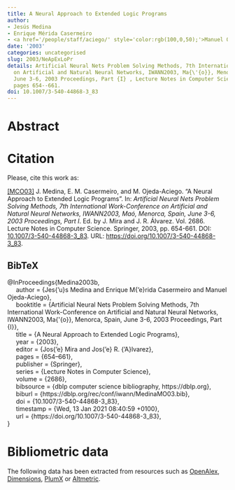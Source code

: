 ```yaml
---
title: A Neural Approach to Extended Logic Programs
author:
- Jesús Medina
- Enrique Mérida Casermeiro
- <a href='/people/staff/aciego/' style='color:rgb(100,0,50);'>Manuel Ojeda-Aciego</a>
date: '2003'
categories: uncategorised
slug: 2003/NeApExLoPr
details: Artificial Neural Nets Problem Solving Methods, 7th International Work-Conference
  on Artificial and Natural Neural Networks, IWANN2003, Ma{\'{o}}, Menorca, Spain,
  June 3-6, 2003 Proceedings, Part {I} , Lecture Notes in Computer Science vol. 2686,
  pages 654--661.
doi: 10.1007/3-540-44868-3_83
---
```




# Abstract










# Citation
Please, cite this work as:


<a name=bib-Medina2003b></a>[[MCO03]](#cite-Medina2003b) J. Medina, E. M. Casermeiro, and M. Ojeda-Aciego. “A Neural Approach to Extended Logic Programs”. In: _Artificial Neural Nets Problem Solving Methods, 7th International Work-Conference on Artificial and Natural Neural Networks, IWANN2003, Maó, Menorca, Spain, June 3-6, 2003 Proceedings, Part I_. Ed. by J. Mira and J. R. Álvarez. Vol. 2686. Lecture Notes in Computer Science. Springer, 2003, pp. 654-661. DOI: [10.1007/3-540-44868-3\_83](https://doi.org/10.1007%2F3-540-44868-3%5C_83). URL: [https://doi.org/10.1007/3-540-44868-3\_83](https://doi.org/10.1007/3-540-44868-3\_83).

::: {.callout-note appearance="minimal" collapse=true}

## BibTeX

@InProceedings{Medina2003b,<br>&nbsp;&nbsp;&nbsp;&nbsp;  author = {Jes{\a'u}s Medina and Enrique M{\a'e}rida Casermeiro and Manuel Ojeda-Aciego},<br>&nbsp;&nbsp;&nbsp;&nbsp;  booktitle = {Artificial Neural Nets Problem Solving Methods, 7th International Work-Conference on Artificial and Natural Neural Networks, IWANN2003, Ma{\'{o}}, Menorca, Spain, June 3-6, 2003 Proceedings, Part {I}},<br>&nbsp;&nbsp;&nbsp;&nbsp;  title = {A Neural Approach to Extended Logic Programs},<br>&nbsp;&nbsp;&nbsp;&nbsp;  year = {2003},<br>&nbsp;&nbsp;&nbsp;&nbsp;  editor = {Jos{\a'e} Mira and Jos{\a'e} R. {\a'A}lvarez},<br>&nbsp;&nbsp;&nbsp;&nbsp;  pages = {654--661},<br>&nbsp;&nbsp;&nbsp;&nbsp;  publisher = {Springer},<br>&nbsp;&nbsp;&nbsp;&nbsp;  series = {Lecture Notes in Computer Science},<br>&nbsp;&nbsp;&nbsp;&nbsp;  volume = {2686},<br>&nbsp;&nbsp;&nbsp;&nbsp;  bibsource = {dblp computer science bibliography, https://dblp.org},<br>&nbsp;&nbsp;&nbsp;&nbsp;  biburl = {https://dblp.org/rec/conf/iwann/MedinaMO03.bib},<br>&nbsp;&nbsp;&nbsp;&nbsp;  doi = {10.1007/3-540-44868-3\_83},<br>&nbsp;&nbsp;&nbsp;&nbsp;  timestamp = {Wed, 13 Jan 2021 08:40:59 +0100},<br>&nbsp;&nbsp;&nbsp;&nbsp;  url = {https://doi.org/10.1007/3-540-44868-3\_83},<br>}

:::



# Bibliometric data


The following data has been extracted from resources such as [OpenAlex](https://openalex.org/), [Dimensions](https://app.dimensions.ai/), [PlumX](https://www.elsevier.com/insights/metrics/plumx) or [Altmetric](https://www.altmetric.com/).

<div style="display: flex; justify-content: center; align-items: center; height: 100%;">
<span class="__dimensions_badge_embed__" data-doi="10.1007/3-540-44868-3_83" data-legend="always"></span></div><script async src="https://badge.dimensions.ai/badge.js" charset="utf-8"></script>

<div style="display: flex; justify-content: center; align-items: center; height: 100%;">
<a href="https://plu.mx/plum/a/?doi=10.1007/3-540-44868-3_83" class="plumx-details" data-site="plum" data-hide-when-empty="true">A Neural Approach to Extended Logic Programs</a></div>

<div style="display: flex; justify-content: center; align-items: center; height: 100%;">
<script type="text/javascript" src="https://d1bxh8uas1mnw7.cloudfront.net/assets/embed.js"></script><div data-badge-type="medium-donut" class="altmetric-embed" data-badge-details="right" data-doi="10.1007/3-540-44868-3_83"></div></div>


## Cites

The following graph plots the number of cites received by this work from its publication, on a yearly basis.

```r
#| echo: false
#| results: asis
#| warning: false
#| message: false
source(here::here('scripts', 'manage_publications.R'))
df <- readRDS('citation_history.rds')
plot_citation_history(df)
```



## Papers citing this work

The following is a non-exhaustive list of papers that cite this work:


<a name=bib-Medina_2004></a>[[1]](#cite-Medina_2004) J. Medina, E. Mérida-Casermeiro, and M. Ojeda-Aciego. “Decomposing Ordinal Sums in Neural Multi-adjoint Logic Programs”. In: _Advances in Artificial Intelligence – IBERAMIA 2004_. Springer Berlin Heidelberg, 2004, p. 717–726. ISBN: 9783540304982. DOI: [10.1007/978-3-540-30498-2_72](https://doi.org/10.1007%2F978-3-540-30498-2_72). URL: [http://dx.doi.org/10.1007/978-3-540-30498-2_72](http://dx.doi.org/10.1007/978-3-540-30498-2_72).

<a name=bib-Medina_2005></a>[[2]](#cite-Medina_2005) J. Medina, E. Mérida-Casermeiro, and M. Ojeda-Aciego. “Interval-Valued Neural Multi-adjoint Logic Programs”. In: _Mechanisms, Symbols, and Models Underlying Cognition_. Springer Berlin Heidelberg, 2005, p. 518–527. ISBN: 9783540316725. DOI: [10.1007/11499220_53](https://doi.org/10.1007%2F11499220_53). URL: [http://dx.doi.org/10.1007/11499220_53](http://dx.doi.org/10.1007/11499220_53).

<a name=bib-Medina_20041></a>[[3]](#cite-Medina_20041) J. Medina, M. Ojeda-Aciego, and P. Vojtáš. “Similarity-based unification: a multi-adjoint approach”. In: _Fuzzy Sets and Systems_ 146.1 (Aug. 2004), p. 43–62. ISSN: 0165-0114. DOI: [10.1016/j.fss.2003.11.005](https://doi.org/10.1016%2Fj.fss.2003.11.005). URL: [http://dx.doi.org/10.1016/j.fss.2003.11.005](http://dx.doi.org/10.1016/j.fss.2003.11.005).

